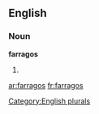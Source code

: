 
==English==

===Noun===
'''farragos'''

# {{plural of|[[farrago]]}}

[[Category:English plurals]]

[[ar:farragos]]
[[fr:farragos]]